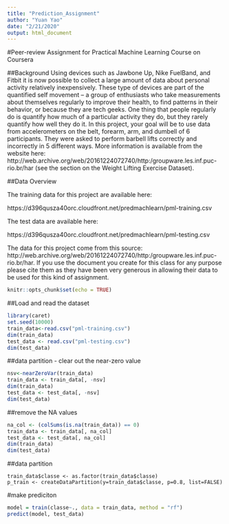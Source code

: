 ```yaml
---
title: "Prediction_Assignment"
author: "Yuan Yao"
date: "2/21/2020"
output: html_document
---
```


#Peer-review Assignment for Practical Machine Learning Course on Coursera

##Background
Using devices such as Jawbone Up, Nike FuelBand, and Fitbit it is now possible to collect a large amount of data about personal activity relatively inexpensively. These type of devices are part of the quantified self movement – a group of enthusiasts who take measurements about themselves regularly to improve their health, to find patterns in their behavior, or because they are tech geeks. One thing that people regularly do is quantify how much of a particular activity they do, but they rarely quantify how well they do it. In this project, your goal will be to use data from accelerometers on the belt, forearm, arm, and dumbell of 6 participants. They were asked to perform barbell lifts correctly and incorrectly in 5 different ways. More information is available from the website here: http://web.archive.org/web/20161224072740/http:/groupware.les.inf.puc-rio.br/har (see the section on the Weight Lifting Exercise Dataset).

##Data Overview

The training data for this project are available here:

https://d396qusza40orc.cloudfront.net/predmachlearn/pml-training.csv

The test data are available here:

https://d396qusza40orc.cloudfront.net/predmachlearn/pml-testing.csv

The data for this project come from this source: http://web.archive.org/web/20161224072740/http:/groupware.les.inf.puc-rio.br/har. If you use the document you create for this class for any purpose please cite them as they have been very generous in allowing their data to be used for this kind of assignment.



```r
knitr::opts_chunk$set(echo = TRUE)
```
##Load and read the dataset
```r
library(caret)
set.seed(10000)
train_data<-read.csv("pml-training.csv")
dim(train_data)
test_data <- read.csv("pml-testing.csv")
dim(test_data)
```

##data partition - clear out the near-zero value
```r
nsv<-nearZeroVar(train_data)
train_data <- train_data[, -nsv]
dim(train_data)
test_data <- test_data[, -nsv]
dim(test_data)
```


##remove the NA values
```r
na_col <- (colSums(is.na(train_data)) == 0)
train_data <- train_data[, na_col]
test_data <- test_data[, na_col]
dim(train_data)
dim(test_data)
```

##data partition
```
train_data$classe <- as.factor(train_data$classe)
p_train <- createDataPartition(y=train_data$classe, p=0.8, list=FALSE)
```
#make prediciton
```r
model = train(classe~., data = train_data, method = "rf")
predict(model, test_data)
```


